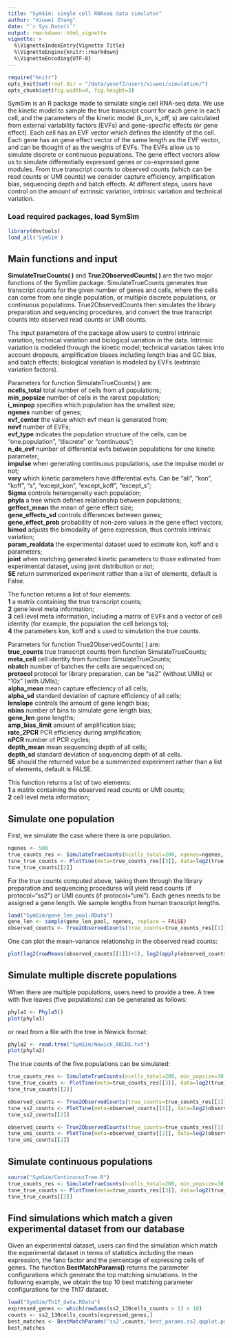 ```yaml
---
title: "SymSim: single cell RNAseq data simulator"
author: "Xiuwei Zhang"
date: "`r Sys.Date()`"
output: rmarkdown::html_vignette
vignette: >
  %\VignetteIndexEntry{Vignette Title}
  %\VignetteEngine{knitr::rmarkdown}
  %\VignetteEncoding{UTF-8}
---
```

```r
require("knitr")
opts_knit$set(root.dir = "/data/yosef2/users/xiuwei/simulation/")
opts_chunk$set(fig.width=4, fig.height=3) 
```

SymSim is an R package made to simulate single cell RNA-seq data. We use
the kinetic model to sample the true transcript count for each gene in each
cell, and the parameters of the kinetic model (k_on, k_off, s) are calculated
from external variability factors (EVFs) and gene-specific effects (or gene
effect). Each cell has an EVF vector which defines the identify of the cell.
Each gene has an gene effect vector of the same length as the EVF vector,
and can be thought of as the weights of EVFs. The EVFs allow us to simulate
discrete or continuous populations. The gene effect vectors allow us to
simulate differentially expressed genes or co-expressed gene modules.
From true transcript counts to observed counts (which can be read counts
or UMI counts) we consider capture efficiency, amplification bias, sequencing
depth and batch effects. At different steps, users have control on the amount
of extrinsic variation, intrinsic variation and technical variation.

### Load required packages, load SymSim
```r
library(devtools)
load_all('SymSim')
```

## Main functions and input

**SimulateTrueCounts( )** and **True2ObservedCounts( )** are the two major functions of the SymSim package. SimulateTrueCounts generates true transcript counts for the given number of genes and cells, where the cells can come from one single population, or multiple discrete populations, or continuous populations. True2ObservedCounts then simulates the library preparation and sequencing procedures, and convert the true transcript counts into observed read counts or UMI counts.

The input parameters of the package allow users to control intrinsic variation, technical variation and biological variation in the data. Intrinsic variation is modeled through the kinetic model; technical variation takes into account dropouts, amplification biases including length bias and GC bias, and batch effects; biological variation is modeled by EVFs (extrinsic variation factors). 

Parameters for function SimulateTrueCounts( ) are:  
**ncells_total** total number of cells from all populations;    
**min_popsize** number of cells in the rarest population;  
**i_minpop** specifies which population has the smallest size;   
**ngenes** number of genes;   
**evf_center** the value which evf mean is generated from;   
**nevf** number of EVFs;   
**evf_type** indicates the population structure of the cells, can be "one.population", "discrete" or "continuous";   
**n_de_evf** number of differential evfs between populations for one kinetic parameter;  
**impulse** when generating continuous populations, use the impulse model or not;  
**vary** which kinetic parameters have differential evfs. Can be "all", "kon", "koff", "s", "except_kon", "except_koff", "except_s";  
**Sigma** controls heterogeneity each population;   
**phyla** a tree which defines relationship between populations;  
**geffect_mean** the mean of gene effect size;  
**gene_effects_sd** controls differences between genes;  
**gene_effect_prob** probability of non-zero values in the gene effect vectors;   
**bimod** adjusts the bimodality of gene expression, thus controls intrinsic variation;  
**param_realdata** the experimental dataset used to estimate kon, koff and s parameters;   
**joint** when matching generated kinetic parameters to those estimated from experimental dataset, using joint distribution or not;  
**SE** return summerized experiment rather than a list of elements, default is False.  

The function returns a list of four elements:  
**1** a matrix containing the true transcript counts;  
**2** gene level meta information;  
**3** cell level meta information, including a matrix of EVFs and a vector of cell identity (for example, the population the cell belongs to);   
**4** the parameters kon, koff and s used to simulation the true counts.  

Parameters for function True2ObservedCounts( ) are:  
**true_counts** true transcript counts from function SimulateTrueCounts;  
**meta_cell** cell identity from function SimulateTrueCounts;  
**nbatch** number of batches the cells are sequenced on;  
**protocol** protocol for library preparation, can be "ss2" (without UMIs) or "10x" (with UMIs);  
**alpha_mean** mean capture effeciency of all cells;  
**alpha_sd** standard deviation of capture efficiency of all cells;  
**lenslope** controls the amount of gene length bias;  
**nbins** number of bins to simulate gene length bias;  
**gene_len** gene lengths;  
**amp_bias_limit**  amount of amplification bias;  
**rate_2PCR** PCR efficiency during amplification;   
**nPCR**  number of PCR cycles;  
**depth_mean** mean sequencing depth of all cells;  
**depth_sd** standard deviation of sequencing depth of all cells.  
**SE** should the returned value be a summerized experiment rather than a list of elements, default is FALSE.  

This function returns a list of two elements:  
**1** a matrix containing the observed read counts or UMI counts;  
**2** cell level meta information;  

## Simulate one population
First, we simulate the case where there is one population.
```r
ngenes <- 500
true_counts_res <- SimulateTrueCounts(ncells_total=200, ngenes=ngenes, evf_center=1, nevf=10, evf_type="one.population", Sigma=0.5, gene_effects_sd=1, gene_effect_prob=0.3, bimod=0, randseed=0, param_realdata = "zeisel.imputed", SE=F)
tsne_true_counts <- PlotTsne(meta=true_counts_res[[3]], data=log2(true_counts_res[[1]]+1), evf_type="one.population", n_pc=20, label='pop', saving = F, plotname="one.population")
tsne_true_counts[[2]]
```

For the true counts computed above, taking them through the library preparation and sequencing procedures will yield read counts (if protocol="ss2") or UMI counts (if protocol="umi"). Each genes needs to be assigned a gene length. We sample lengths from human transcript lengths.
```r
load("SymSim/gene_len_pool.RData")
gene_len <- sample(gene_len_pool, ngenes, replace = FALSE)
observed_counts <- True2ObservedCounts(true_counts=true_counts_res[[1]], meta_cell=true_counts_res[[3]], protocol="ss2", alpha_mean=0.1, alpha_sd=0.05, lenslope=0.01, nbins=20, gene_len=gene_len, amp_bias_limit=c(-0.3, 0.3), rate_2PCR=0.7, nPCR=16, depth_mean=1e5, depth_sd=3e3)
```

One can plot the mean-variance relationship in the observed read counts:
```r
plot(log2(rowMeans(observed_counts[[1]])+1), log2(apply(observed_counts[[1]],1,cv)), col=adjustcolor("blue", alpha.f = 0.5), pch=19, xlab="log2(mean)", ylab="log2(CV)")
```

## Simulate multiple discrete populations
When there are multiple populations, users need to provide a tree. A tree with five leaves (five populations) can be generated as follows:
```r
phyla1 <- Phyla5()
plot(phyla1)
```  

or read from a file with the tree in Newick format:
```r
phyla2 <- read.tree("SymSim/Newick_ABCDE.txt")
plot(phyla2)
```
The true counts of the five populations can be simulated:
```r
true_counts_res <- SimulateTrueCounts(ncells_total=200, min_popsize=30, i_minpop=2, ngenes=ngenes, evf_center=1, nevf=10, evf_type="discrete", n_de_evf=9, vary="s", Sigma=0.5, phyla=Phyla5(), gene_effects_sd=1, gene_effect_prob=0.3, bimod=0, randseed=0, param_realdata = "zeisel.imputed", SE=F)
tsne_true_counts <- PlotTsne(meta=true_counts_res[[3]], data=log2(true_counts_res[[1]]+1), evf_type="discrete", n_pc=20, label='pop', saving = F, plotname="discrete populations (true counts)")
tsne_true_counts[[2]]
```

```r
observed_counts <- True2ObservedCounts(true_counts=true_counts_res[[1]], meta_cell=true_counts_res[[3]], protocol="ss2", alpha_mean=0.1, alpha_sd=0.05, lenslope=0.01, nbins=20, gene_len=gene_len, amp_bias_limit=c(-0.3, 0.3), rate_2PCR=0.7, nPCR=16, depth_mean=1e5, depth_sd=3e3)
tsne_ss2_counts <- PlotTsne(meta=observed_counts[[2]], data=log2(observed_counts[[1]]+1), evf_type="discrete", n_pc=20, label='pop', saving = F, plotname="observed counts ss2")
tsne_ss2_counts[[2]]

observed_counts <- True2ObservedCounts(true_counts=true_counts_res[[1]], meta_cell=true_counts_res[[3]], protocol="umi", alpha_mean=0.05, alpha_sd=0.02, lenslope=0.01, nbins=20, gene_len=gene_len, amp_bias_limit=c(-0.3, 0.3), rate_2PCR=0.7, nPCR=16, depth_mean=5e4, depth_sd=3e3)
tsne_umi_counts <- PlotTsne(meta=observed_counts[[2]], data=log2(observed_counts[[1]]+1), evf_type="discrete", n_pc=20, label='pop', saving = F, plotname="observed counts umi")
tsne_umi_counts[[2]]
```


## Simulate continuous populations
```r
source("SymSim/ContinuousTree.R")
true_counts_res <- SimulateTrueCounts(ncells_total=200, min_popsize=30, i_minpop=2, ngenes=ngenes, evf_center=1, nevf=10, evf_type="continuous", n_de_evf=9, vary="s", Sigma=0.1, phyla=Phyla5(), gene_effects_sd=1, gene_effect_prob=0.3, bimod=0, randseed=0, param_realdata = "zeisel.imputed", SE=F)
tsne_true_counts <- PlotTsne(meta=true_counts_res[[3]], data=log2(true_counts_res[[1]]+1), evf_type="continuous", n_pc=20, label='pop', saving = F, plotname="continuous populations (true counts)")
tsne_true_counts[[2]]
```

## Find simulations which match a given experimental dataset from our database  
Given an experimental dataset, users can find the simulation which match the experimental dataset in terms of statistics including the mean expression, the fano factor and the percentage of expressing cells of genes. The function **BestMatchParams()** returns the parameter configurations which generate the top matching simulations. In the following example, we obtain the top 10 best matching parameter configurations for the Th17 dataset.
```r
load("SymSim/Th17_data.RData")
expressed_genes <- which(rowSums(ss2_130cells_counts > 1) > 10)
counts <- ss2_130cells_counts[expressed_genes,]
best_matches <- BestMatchParams('ss2',counts,'best_params.ss2.qqplot.pdf', n_optimal=10)
best_matches
```
